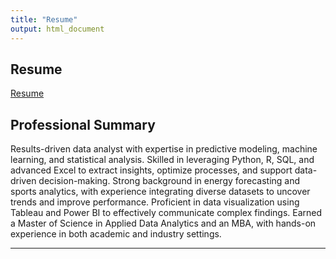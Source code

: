 ```yaml
---
title: "Resume"
output: html_document
---
```


## Resume

[Resume](https://docs.google.com/document/d/1lIcrZnNPSQdC4ksCCkjftzla7BuOkmtR/edit?usp=drive_link&ouid=117351534724931406708&rtpof=true&sd=true)


## Professional Summary

Results-driven data analyst with expertise in predictive modeling, machine learning, and statistical analysis. Skilled in leveraging Python, R, SQL, and advanced Excel to extract insights, optimize processes, and support data-driven decision-making. Strong background in energy forecasting and sports analytics, with experience integrating diverse datasets to uncover trends and improve performance. Proficient in data visualization using Tableau and Power BI to effectively communicate complex findings. Earned a Master of Science in Applied Data Analytics and an MBA, with hands-on experience in both academic and industry settings.

__________

